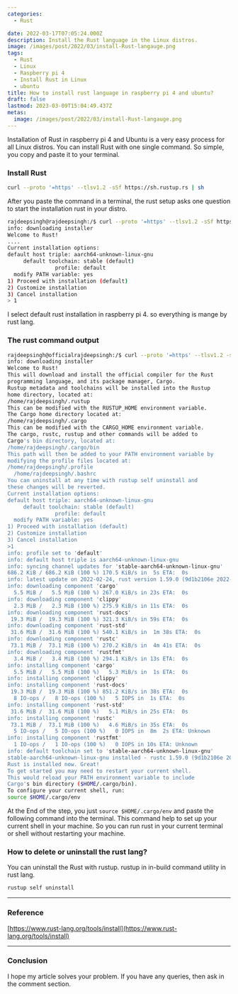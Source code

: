 ```yaml
---
categories:
  - Rust

date: 2022-03-17T07:05:24.000Z
description: Install the Rust language in the Linux distros.
image: /images/post/2022/03/install-Rust-langauge.png
tags:
  - Rust
  - Linux
  - Raspberry pi 4
  - Install Rust in Linux
  - ubuntu
title: How to install rust language in raspberry pi 4 and ubuntu?
draft: false
lastmod: 2023-03-09T15:04:49.437Z
metas:
  image: /images/post/2022/03/install-Rust-langauge.png
---
```


Installation of Rust in raspberry pi 4 and Ubuntu is a very easy process for all
Linux distros. You can install Rust with one single command. So simple, you copy
and paste it to your terminal.

### Install Rust

```bash
curl --proto '=https' --tlsv1.2 -sSf https://sh.rustup.rs | sh
```

After you paste the command in a terminal, the rust setup asks one question to
start the installation rust in your distro.

```bash
rajdeepsingh@rajdeepsingh:/$ curl --proto '=https' --tlsv1.2 -sSf https://sh.rustup.rs | sh
info: downloading installer
Welcome to Rust!
....
Current installation options:
default host triple: aarch64-unknown-linux-gnu
     default toolchain: stable (default)
               profile: default
  modify PATH variable: yes
1) Proceed with installation (default)
2) Customize installation
3) Cancel installation
> 1
```

I select default rust installation in raspberry pi 4. so everything is mange by rust lang.

### The rust command output

```bash
rajdeepsingh@officialrajdeepsingh:/$ curl --proto '=https' --tlsv1.2 -sSf https://sh.rustup.rs | sh
info: downloading installer
Welcome to Rust!
This will download and install the official compiler for the Rust
programming language, and its package manager, Cargo.
Rustup metadata and toolchains will be installed into the Rustup
home directory, located at:
/home/rajdeepsingh/.rustup
This can be modified with the RUSTUP_HOME environment variable.
The Cargo home directory located at:
/home/rajdeepsingh/.cargo
This can be modified with the CARGO_HOME environment variable.
The cargo, rustc, rustup and other commands will be added to
Cargo's bin directory, located at:
/home/rajdeepsingh/.cargo/bin
This path will then be added to your PATH environment variable by
modifying the profile files located at:
/home/rajdeepsingh/.profile
  /home/rajdeepsingh/.bashrc
You can uninstall at any time with rustup self uninstall and
these changes will be reverted.
Current installation options:
default host triple: aarch64-unknown-linux-gnu
     default toolchain: stable (default)
               profile: default
  modify PATH variable: yes
1) Proceed with installation (default)
2) Customize installation
3) Cancel installation
>1
info: profile set to 'default'
info: default host triple is aarch64-unknown-linux-gnu
info: syncing channel updates for 'stable-aarch64-unknown-linux-gnu'
686.2 KiB / 686.2 KiB (100 %) 170.5 KiB/s in  5s ETA:  0s
info: latest update on 2022-02-24, rust version 1.59.0 (9d1b2106e 2022-02-23)
info: downloading component 'cargo'
  5.5 MiB /   5.5 MiB (100 %) 267.0 KiB/s in 23s ETA:  0s
info: downloading component 'clippy'
  2.3 MiB /   2.3 MiB (100 %) 275.9 KiB/s in 11s ETA:  0s
info: downloading component 'rust-docs'
 19.3 MiB /  19.3 MiB (100 %) 321.3 KiB/s in 59s ETA:  0s    
info: downloading component 'rust-std'
 31.6 MiB /  31.6 MiB (100 %) 540.1 KiB/s in  1m 38s ETA:  0s    
info: downloading component 'rustc'
 73.1 MiB /  73.1 MiB (100 %) 270.2 KiB/s in  4m 41s ETA:  0s    
info: downloading component 'rustfmt'
  3.4 MiB /   3.4 MiB (100 %) 294.1 KiB/s in 13s ETA:  0s
info: installing component 'cargo'
  5.5 MiB /   5.5 MiB (100 %)   5.3 MiB/s in  1s ETA:  0s
info: installing component 'clippy'
info: installing component 'rust-docs'
 19.3 MiB /  19.3 MiB (100 %) 851.2 KiB/s in 38s ETA:  0s
  8 IO-ops /   8 IO-ops (100 %)   5 IOPS in  1s ETA:  0s    
info: installing component 'rust-std'
 31.6 MiB /  31.6 MiB (100 %)   5.1 MiB/s in 25s ETA:  0s
info: installing component 'rustc'
 73.1 MiB /  73.1 MiB (100 %)   4.6 MiB/s in 35s ETA:  0s
  5 IO-ops /   5 IO-ops (100 %)   0 IOPS in  8m  2s ETA: Unknown
info: installing component 'rustfmt'
  1 IO-ops /   1 IO-ops (100 %)   0 IOPS in 10s ETA: Unknown
info: default toolchain set to 'stable-aarch64-unknown-linux-gnu'
stable-aarch64-unknown-linux-gnu installed - rustc 1.59.0 (9d1b2106e 2022-02-23)
Rust is installed now. Great!
To get started you may need to restart your current shell.
This would reload your PATH environment variable to include
Cargo's bin directory ($HOME/.cargo/bin).
To configure your current shell, run:
source $HOME/.cargo/env
```

At the End of the step, you just `source $HOME/.cargo/env` and paste the
following command into the terminal. This command help to set up your current
shell in your machine. So you can run rust in your current terminal or shell
without restarting your machine.

### How to delete or uninstall the rust lang?

You can uninstall the Rust with rustup. rustup in in-build command utility in
rust lang.

```bash
rustup self uninstall
```

---

### Reference

[https://www.rust-lang.org/tools/install](https://www.rust-lang.org/tools/install)

---

### Conclusion

I hope my article solves your problem. If you have any queries, then ask in the
comment section.
